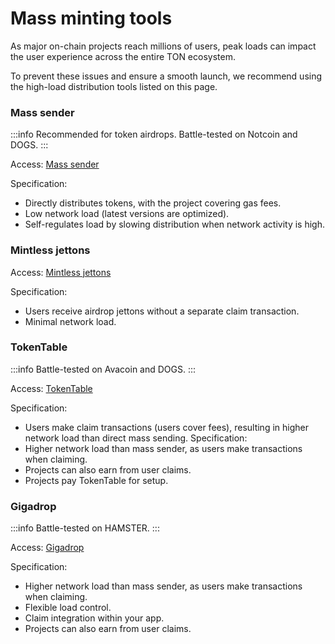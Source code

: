 
# Mass minting tools

As major on-chain projects reach millions of users, peak loads can impact the user experience across the entire TON ecosystem.

To prevent these issues and ensure a smooth launch, we recommend using the high-load distribution tools listed on this page.

### Mass sender

:::info
Recommended for token airdrops. Battle-tested on Notcoin and DOGS.
:::

Access: [Mass sender](https://docs.tonconsole.com/tonconsole/jettons/mass-sending)

Specification:
- Directly distributes tokens, with the project covering gas fees.
- Low network load (latest versions are optimized).
- Self-regulates load by slowing distribution when network activity is high.

### Mintless jettons

Access: [Mintless jettons](/v3/guidelines/dapps/asset-processing/mintless-jettons)

Specification:
- Users receive airdrop jettons without a separate claim transaction.
- Minimal network load.


### TokenTable

:::info
Battle-tested on Avacoin and DOGS.
:::

Access: [TokenTable](https://docs.tokentable.xyz/)

Specification:
- Users make claim transactions (users cover fees), resulting in higher network load than direct mass sending.
Specification:
- Higher network load than mass sender, as users make transactions when claiming.
- Projects can also earn from user claims.
- Projects pay TokenTable for setup.


### Gigadrop

:::info
Battle-tested on HAMSTER.
:::

Access: [Gigadrop](https://gigadrop.io/)

Specification:
- Higher network load than mass sender, as users make transactions when claiming.
- Flexible load control.
- Claim integration within your app.
- Projects can also earn from user claims.

<Feedback />
